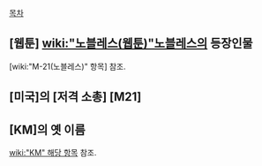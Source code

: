 [[목차]] 

== [웹툰] [[wiki:"노블레스(웹툰)"노블레스]]의 등장인물 ==

[wiki:"M-21(노블레스)" 항목] 참조.

== [미국]의 [저격 소총] [M21] ==
== [KM]의 옛 이름 ==
[[wiki:"KM" 해당 항목]] 참조.
